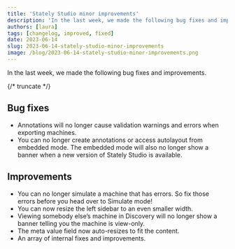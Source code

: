 ```yaml
---
title: 'Stately Studio minor improvements'
description: 'In the last week, we made the following bug fixes and improvements.'
authors: [laura]
tags: [changelog, improved, fixed]
date: 2023-06-14
slug: 2023-06-14-stately-studio-minor-improvements
image: /blog/2023-06-14-stately-studio-minor-improvements.png
---
```


In the last week, we made the following bug fixes and improvements.

{/* truncate */}

## Bug fixes

- Annotations will no longer cause validation warnings and errors when exporting machines.
- You can no longer create annotations or access autolayout from embedded mode. The embedded mode will also no longer show a banner when a new version of Stately Studio is available.

## Improvements

- You can no longer simulate a machine that has errors. So fix those errors before you head over to Simulate mode!
- You can now resize the left sidebar to an even smaller width.
- Viewing somebody else’s machine in Discovery will no longer show a banner telling you the machine is view-only.
- The meta value field now auto-resizes to fit the content.
- An array of internal fixes and improvements.
